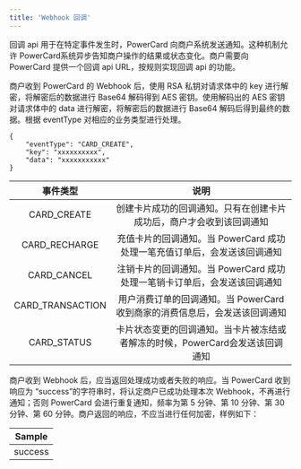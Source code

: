 ```yaml
---
title: 'Webhook 回调'
---
```


回调 api 用于在特定事件发生时，PowerCard 向商户系统发送通知。这种机制允许 PowerCard系统异步告知商户操作的结果或状态变化。商户需要向 PowerCard 提供一个回调 api URL，按规则实现回调 api 的功能。

商户收到 PowerCard 的 Webhook 后，使用 RSA 私钥对请求体中的 key 进行解密，将解密后的数据进行 Base64 解码得到 AES 密钥。使用解码出的 AES 密钥对请求体中的 data 进行解密，将解密后的数据进行 Base64 解码后得到最终的数据。根据 eventType 对相应的业务类型进行处理。

```
{
    "eventType": "CARD_CREATE",
    "key": "xxxxxxxxxx",
    "data": "xxxxxxxxxxx"
}
```

|   **事件类型**    |                           **说明**                           |
| :---------------: | :----------------------------------------------------------: |
|   CARD\_CREATE    | 创建卡片成功的回调通知。只有在创建卡片成功后，商户才会收到该回调通知 |
|  CARD\_RECHARGE   | 充值卡片的回调通知。当 PowerCard 成功处理一笔充值订单后，会发送该回调通知 |
|   CARD\_CANCEL    | 注销卡片的回调通知。当 PowerCard 成功处理一笔销卡订单后，会发送该回调通知 |
| CARD\_TRANSACTION | 用户消费订单的回调通知。当 PowerCard 收到商家的消费信息后，会发送该回调通知 |
|   CARD\_STATUS    | 卡片状态变更的回调通知。当卡片被冻结或者解冻的时候，PowerCard会发送该回调通知 |

商户收到 Webhook 后，应当返回处理成功或者失败的响应。当 PowerCard 收到响应为 “success”的字符串时，将认定商户已成功处理本次 Webhook，不再进行通知；否则 PowerCard 会进行重复通知，频率为第 5 分钟、第 10 分钟、第 30 分钟、第 60 分钟。商户返回的响应，不应当进行任何加密，样例如下：

| **Sample** |
| ---------- |
| success    |

